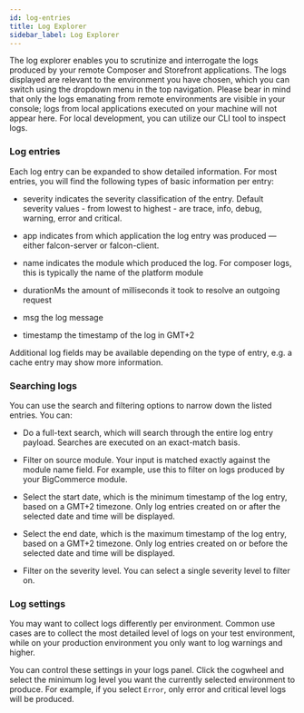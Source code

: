 ```yaml
---
id: log-entries
title: Log Explorer
sidebar_label: Log Explorer
---
```



The log explorer enables you to scrutinize and interrogate the logs produced by your remote Composer and Storefront applications. The logs displayed are relevant to the environment you have chosen, which you can switch using the dropdown menu in the top navigation. Please bear in mind that only the logs emanating from remote environments are visible in your console; logs from local applications executed on your machine will not appear here. For local development, you can utilize our CLI tool to inspect logs.

### Log entries
Each log entry can be expanded to show detailed information. For most entries, you will find the following types of basic information per entry:

- <Badge variant="console">severity</Badge> indicates the severity classification of the entry. Default severity values - from lowest to highest - are trace, info, debug, warning, error and critical.

- <Badge variant="console">app</Badge> indicates from which application the log entry was produced — either falcon-server or falcon-client.

- <Badge variant="console">name</Badge> indicates the module which produced the log. For composer logs, this is typically the name of the platform module

- <Badge variant="console">durationMs</Badge> the amount of milliseconds it took to resolve an outgoing request

- <Badge variant="console">msg</Badge> the log message

- <Badge variant="console">timestamp</Badge> the timestamp of the log in GMT+2

Additional log fields may be available depending on the type of entry, e.g. a cache entry may show more information.

### Searching logs
You can use the search and filtering options to narrow down the listed entries. You can:

- Do a full-text search, which will search through the entire log entry payload. Searches are executed on an exact-match basis.

- Filter on source module. Your input is matched exactly against the module name field. For example, use this to filter on logs produced by your BigCommerce module.

- Select the start date, which is the minimum timestamp of the log entry, based on a GMT+2 timezone. Only log entries created on or after the selected date and time will be displayed.

- Select the end date, which is the maximum timestamp of the log entry, based on a GMT+2 timezone. Only log entries created on or before the selected date and time will be displayed.

- Filter on the severity level. You can select a single severity level to filter on.

### Log settings
You may want to collect logs differently per environment. Common use cases are to collect the most detailed level of logs on your test environment, while on your production environment you only want to log warnings and higher.

You can control these settings in your logs panel. Click the cogwheel and select the minimum log level you want the currently selected environment to produce. For example, if you select `Error`, only error and critical level logs will be produced.

